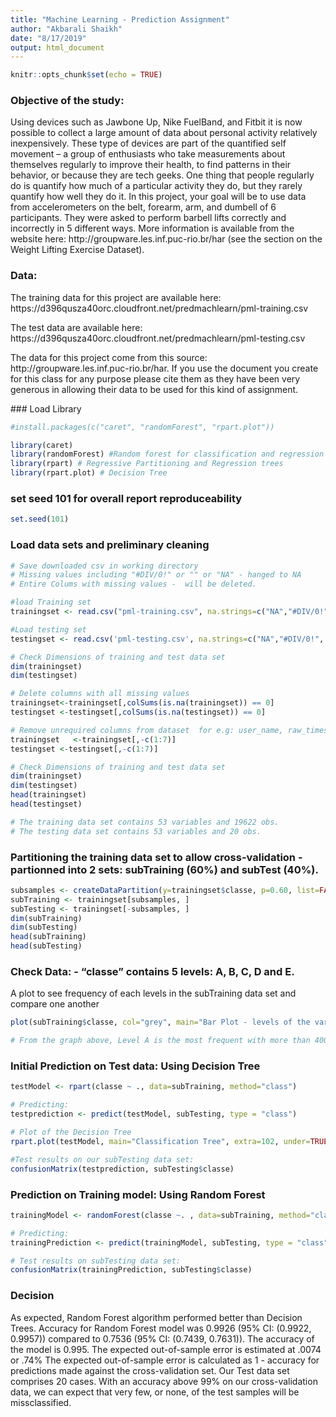 ```yaml
---
title: "Machine Learning - Prediction Assignment"
author: "Akbarali Shaikh"
date: "8/17/2019"
output: html_document
---
```


```r
knitr::opts_chunk$set(echo = TRUE)
```

### Objective of the study:
Using devices such as Jawbone Up, Nike FuelBand, and Fitbit it is now possible to collect a large amount of data about personal activity relatively inexpensively. These type of devices are part of the quantified self movement – a group of enthusiasts who take measurements about themselves regularly to improve their health, to find patterns in their behavior, or because they are tech geeks. One thing that people regularly do is quantify how much of a particular activity they do, but they rarely quantify how well they do it. In this project, your goal will be to use data from accelerometers on the belt, forearm, arm, and dumbell of 6 participants. They were asked to perform barbell lifts correctly and incorrectly in 5 different ways. More information is available from the website here: http://groupware.les.inf.puc-rio.br/har (see the section on the Weight Lifting Exercise Dataset).

### Data:
The training data for this project are available here: https://d396qusza40orc.cloudfront.net/predmachlearn/pml-training.csv

The test data are available here: https://d396qusza40orc.cloudfront.net/predmachlearn/pml-testing.csv

The data for this project come from this source: http://groupware.les.inf.puc-rio.br/har. If you use the document you create for this class for any purpose please cite them as they have been very generous in allowing their data to be used for this kind of assignment.

<!--
Preliminary Work
Reproduceability

An overall pseudo-random number generator seed was set at 1234 for all code. In order to reproduce the results below, the same seed should be used.
Different packages were downloaded and installed, such as caret and randomForest. These should also be installed in order to reproduce the results below (please see code below for ways and syntax to do so).

How the model was built

Our outcome variable is classe, a factor variable with 5 levels. For this data set, “participants were asked to perform one set of 10 repetitions of the Unilateral Dumbbell Biceps Curl in 5 different fashions:

- exactly according to the specification (Class A)
- throwing the elbows to the front (Class B)
- lifting the dumbbell only halfway (Class C)
- lowering the dumbbell only halfway (Class D)
- throwing the hips to the front (Class E)
Class A corresponds to the specified execution of the exercise, while the other 4 classes correspond to common mistakes." [1]
Prediction evaluations will be based on maximizing the accuracy and minimizing the out-of-sample error. All other available variables after cleaning will be used for prediction.
Two models will be tested using decision tree and random forest algorithms. The model with the highest accuracy will be chosen as our final model.

Cross-validation

Cross-validation will be performed by subsampling our training data set randomly without replacement into 2 subsamples: subTraining data (75% of the original Training data set) and subTesting data (25%). Our models will be fitted on the subTraining data set, and tested on the subTesting data. Once the most accurate model is choosen, it will be tested on the original Testing data set.

Expected out-of-sample error

The expected out-of-sample error will correspond to the quantity: 1-accuracy in the cross-validation data. Accuracy is the proportion of correct classified observation over the total sample in the subTesting data set. Expected accuracy is the expected accuracy in the out-of-sample data set (i.e. original testing data set). Thus, the expected value of the out-of-sample error will correspond to the expected number of missclassified observations/total observations in the Test data set, which is the quantity: 1-accuracy found from the cross-validation data set.

Reasons for my choices

Our outcome variable “classe” is an unordered factor variable. Thus, we can choose our error type as 1-accuracy. We have a large sample size with N= 19622 in the Training data set. This allow us to divide our Training sample into subTraining and subTesting to allow cross-validation. Features with all missing values will be discarded as well as features that are irrelevant. All other features will be kept as relevant variables.
Decision tree and random forest algorithms are known for their ability of detecting the features that are important for classification [2]. Feature selection is inherent, so it is not so necessary at the data preparation phase. Thus, there won’t be any feature selection section in this report.
 --> 
 
 ### Load Library
```r
#install.packages(c("caret", "randomForest", "rpart.plot"))

library(caret)
library(randomForest) #Random forest for classification and regression
library(rpart) # Regressive Partitioning and Regression trees
library(rpart.plot) # Decision Tree
```

### set seed 101 for overall report reproduceability 
```r
set.seed(101)
```

### Load data sets and preliminary cleaning
```r
# Save downloaded csv in working directory
# Missing values including "#DIV/0!" or "" or "NA" - hanged to NA
# Entire Colums with missing values -  will be deleted.  

#load Training set
trainingset <- read.csv("pml-training.csv", na.strings=c("NA","#DIV/0!", ""))

#Load testing set 
testingset <- read.csv('pml-testing.csv', na.strings=c("NA","#DIV/0!", ""))

# Check Dimensions of training and test data set
dim(trainingset)
dim(testingset)

# Delete columns with all missing values
trainingset<-trainingset[,colSums(is.na(trainingset)) == 0]
testingset <-testingset[,colSums(is.na(testingset)) == 0]

# Remove unrequired columns from dataset  for e.g: user_name, raw_timestamp_part_1, raw_timestamp_part_,2 cvtd_timestamp, new_window, and  num_window (columns 1 to 7).
trainingset   <-trainingset[,-c(1:7)]
testingset <-testingset[,-c(1:7)]

# Check Dimensions of training and test data set
dim(trainingset)
dim(testingset)
head(trainingset)
head(testingset)

# The training data set contains 53 variables and 19622 obs.
# The testing data set contains 53 variables and 20 obs.
```
### Partitioning the training data set to allow cross-validation - partionned into 2 sets: subTraining (60%) and subTest (40%).

```r
subsamples <- createDataPartition(y=trainingset$classe, p=0.60, list=FALSE)
subTraining <- trainingset[subsamples, ] 
subTesting <- trainingset[-subsamples, ]
dim(subTraining)
dim(subTesting)
head(subTraining)
head(subTesting)
```

### Check Data: - “classe” contains 5 levels: A, B, C, D and E. 
A plot to see frequency of each levels in the subTraining data set and compare one another
```r
plot(subTraining$classe, col="grey", main="Bar Plot - levels of the variable classe within the subTraining data set", xlab="classe levels", ylab="Frequency")

# From the graph above, Level A is the most frequent with more than 4000 whereas level D is the least frequent with about 2500 occurrences.
```

### Initial Prediction on Test data: Using Decision Tree
```r
testModel <- rpart(classe ~ ., data=subTraining, method="class")

# Predicting:
testprediction <- predict(testModel, subTesting, type = "class")

# Plot of the Decision Tree
rpart.plot(testModel, main="Classification Tree", extra=102, under=TRUE, faclen=0)

#Test results on our subTesting data set:
confusionMatrix(testprediction, subTesting$classe)
```

### Prediction on Training model: Using Random Forest
```r
trainingModel <- randomForest(classe ~. , data=subTraining, method="class")

# Predicting:
trainingPrediction <- predict(trainingModel, subTesting, type = "class")

# Test results on subTesting data set:
confusionMatrix(trainingPrediction, subTesting$classe)
```

### Decision

As expected, Random Forest algorithm performed better than Decision Trees.
Accuracy for Random Forest model was 0.9926 (95% CI: (0.9922, 0.9957)) compared to 0.7536 (95% CI: (0.7439, 0.7631)). The accuracy of the model is 0.995. The expected out-of-sample error is estimated at .0074 or .74%  The expected out-of-sample error is calculated as 1 - accuracy for predictions made against the cross-validation set. Our Test data set comprises 20 cases. With an accuracy above 99% on our cross-validation data, we can expect that very few, or none, of the test samples will be missclassified.

